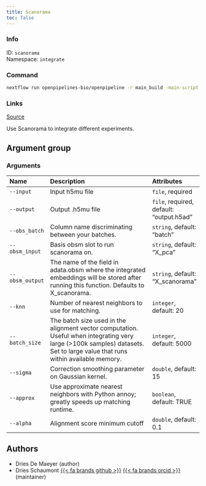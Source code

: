 ```yaml
---
title: Scanorama
toc: false
---
```


::: {.column-margin}

### Info

ID: `scanorama`  
Namespace: `integrate`

### Command

```bash
nextflow run openpipelines-bio/openpipeline -r main_build -main-script target/nextflow/integrate/scanorama/main.nf --help
```

### Links
[Source](https://github.com/openpipelines-bio/openpipeline/blob/main/src/integrate/scanorama){.btn-action .btn-sm .btn-info .btn role="button"}
:::

Use Scanorama to integrate different experiments.


## Argument group

### Arguments



|Name            |Description                                                                                                                                                                 |Attributes                               |
|:---------------|:---------------------------------------------------------------------------------------------------------------------------------------------------------------------------|:----------------------------------------|
|`--input`       |Input h5mu file                                                                                                                                                             |`file`, required                         |
|`--output`      |Output .h5mu file                                                                                                                                                           |`file`, required, default: "output.h5ad" |
|`--obs_batch`   |Column name discriminating between your batches.                                                                                                                            |`string`, default: "batch"               |
|`--obsm_input`  |Basis obsm slot to run scanorama on.                                                                                                                                        |`string`, default: "X_pca"               |
|`--obsm_output` |The name of the field in adata.obsm where the integrated embeddings will be stored after running this function. Defaults to X_scanorama.                                    |`string`, default: "X_scanorama"         |
|`--knn`         |Number of nearest neighbors to use for matching.                                                                                                                            |`integer`, default: 20                   |
|`--batch_size`  |The batch size used in the alignment vector computation. Useful when integrating very large (>100k samples) datasets. Set to large value that runs within available memory. |`integer`, default: 5000                 |
|`--sigma`       |Correction smoothing parameter on Gaussian kernel.                                                                                                                          |`double`, default: 15                    |
|`--approx`      |Use approximate nearest neighbors with Python annoy; greatly speeds up matching runtime.                                                                                    |`boolean`, default: TRUE                 |
|`--alpha`       |Alignment score minimum cutoff                                                                                                                                              |`double`, default: 0.1                   |

## Authors

 * Dries De Maeyer  (author)
 * Dries Schaumont [{{< fa brands github >}}](https://github.com/DriesSchaumont) [{{< fa brands orcid >}}](https://orcid.org/0000-0002-4389-0440) (maintainer)

